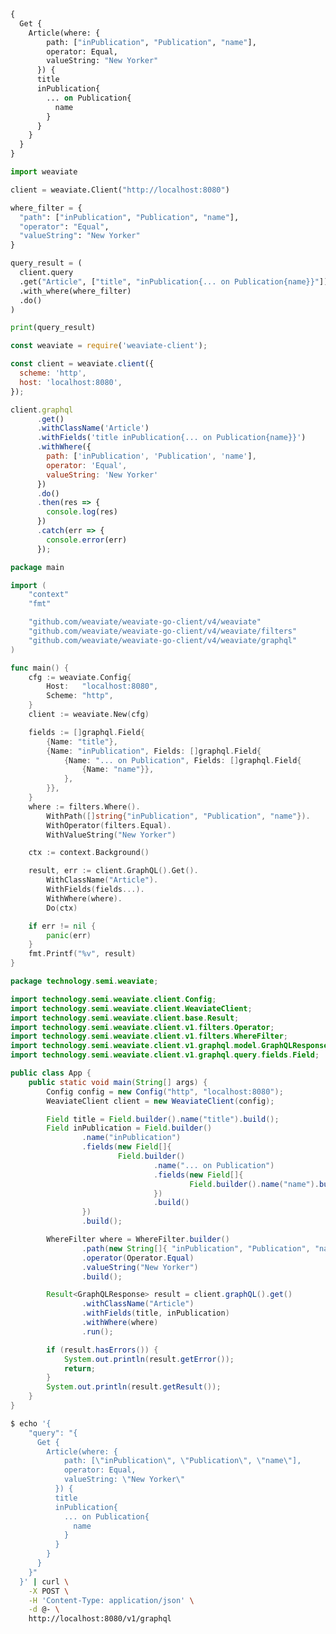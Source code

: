 
<Tabs groupId="languages">
<TabItem value="graphql" label="GraphQL">

```graphql
{
  Get {
    Article(where: {
        path: ["inPublication", "Publication", "name"],
        operator: Equal,
        valueString: "New Yorker"
      }) {
      title
      inPublication{
        ... on Publication{
          name
        }
      }
    }
  }
}
```

</TabItem>
<TabItem value="py" label="Python">

```python
import weaviate

client = weaviate.Client("http://localhost:8080")

where_filter = {
  "path": ["inPublication", "Publication", "name"],
  "operator": "Equal",
  "valueString": "New Yorker"
}

query_result = (
  client.query
  .get("Article", ["title", "inPublication{... on Publication{name}}"])
  .with_where(where_filter)
  .do()
)

print(query_result)
```

</TabItem>
<TabItem value="js" label="JavaScript">

```js
const weaviate = require('weaviate-client');

const client = weaviate.client({
  scheme: 'http',
  host: 'localhost:8080',
});

client.graphql
      .get()
      .withClassName('Article')
      .withFields('title inPublication{... on Publication{name}}')
      .withWhere({
        path: ['inPublication', 'Publication', 'name'],
        operator: 'Equal',
        valueString: 'New Yorker'
      })
      .do()
      .then(res => {
        console.log(res)
      })
      .catch(err => {
        console.error(err)
      });
```

</TabItem>
<TabItem value="go" label="Go">

```go
package main

import (
	"context"
	"fmt"

	"github.com/weaviate/weaviate-go-client/v4/weaviate"
	"github.com/weaviate/weaviate-go-client/v4/weaviate/filters"
	"github.com/weaviate/weaviate-go-client/v4/weaviate/graphql"
)

func main() {
	cfg := weaviate.Config{
		Host:   "localhost:8080",
		Scheme: "http",
	}
	client := weaviate.New(cfg)

	fields := []graphql.Field{
		{Name: "title"},
		{Name: "inPublication", Fields: []graphql.Field{
			{Name: "... on Publication", Fields: []graphql.Field{
				{Name: "name"}},
			},
		}},
	}
	where := filters.Where().
		WithPath([]string{"inPublication", "Publication", "name"}).
		WithOperator(filters.Equal).
		WithValueString("New Yorker")

	ctx := context.Background()

	result, err := client.GraphQL().Get().
		WithClassName("Article").
		WithFields(fields...).
		WithWhere(where).
		Do(ctx)

	if err != nil {
		panic(err)
	}
	fmt.Printf("%v", result)
}
```

</TabItem>
<TabItem value="java" label="Java">

```java
package technology.semi.weaviate;

import technology.semi.weaviate.client.Config;
import technology.semi.weaviate.client.WeaviateClient;
import technology.semi.weaviate.client.base.Result;
import technology.semi.weaviate.client.v1.filters.Operator;
import technology.semi.weaviate.client.v1.filters.WhereFilter;
import technology.semi.weaviate.client.v1.graphql.model.GraphQLResponse;
import technology.semi.weaviate.client.v1.graphql.query.fields.Field;

public class App {
    public static void main(String[] args) {
        Config config = new Config("http", "localhost:8080");
        WeaviateClient client = new WeaviateClient(config);

        Field title = Field.builder().name("title").build();
        Field inPublication = Field.builder()
                .name("inPublication")
                .fields(new Field[]{
                        Field.builder()
                                .name("... on Publication")
                                .fields(new Field[]{
                                        Field.builder().name("name").build()
                                })
                                .build()
                })
                .build();

        WhereFilter where = WhereFilter.builder()
                .path(new String[]{ "inPublication", "Publication", "name" })
                .operator(Operator.Equal)
                .valueString("New Yorker")
                .build();

        Result<GraphQLResponse> result = client.graphQL().get()
                .withClassName("Article")
                .withFields(title, inPublication)
                .withWhere(where)
                .run();

        if (result.hasErrors()) {
            System.out.println(result.getError());
            return;
        }
        System.out.println(result.getResult());
    }
}
```

</TabItem>
<TabItem value="curl" label="Curl">

```bash
$ echo '{ 
    "query": "{
      Get {
        Article(where: {
            path: [\"inPublication\", \"Publication\", \"name\"],
            operator: Equal,
            valueString: \"New Yorker\"
          }) {
          title
          inPublication{
            ... on Publication{
              name
            }
          }
        }
      }
    }"
  }' | curl \
    -X POST \
    -H 'Content-Type: application/json' \
    -d @- \
    http://localhost:8080/v1/graphql
```

</TabItem>
</Tabs>